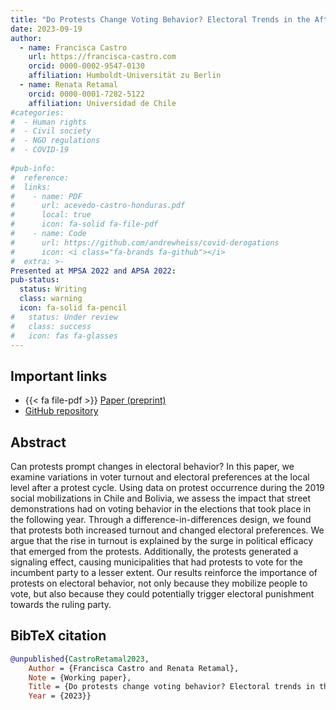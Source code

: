 ---
title: "Do Protests Change Voting Behavior? Electoral Trends in the Aftermath of Contention"
date: 2023-09-19
author:
  - name: Francisca Castro
    url: https://francisca-castro.com
    orcid: 0000-0002-9547-0130
    affiliation: Humboldt-Universität zu Berlin
  - name: Renata Retamal
    orcid: 0000-0001-7282-5122
    affiliation: Universidad de Chile
#categories:
#  - Human rights
#  - Civil society
#  - NGO regulations
#  - COVID-19
  
#pub-info:
#  reference:
#  links:
#    - name: PDF
#      url: acevedo-castro-honduras.pdf
#      local: true
#      icon: fa-solid fa-file-pdf
#    - name: Code
#      url: https://github.com/andrewheiss/covid-derogations
#      icon: <i class="fa-brands fa-github"></i>
#  extra: >-
Presented at MPSA 2022 and APSA 2022: 
pub-status: 
  status: Writing
  class: warning
  icon: fa-solid fa-pencil
#   status: Under review
#   class: success
#   icon: fas fa-glasses
---

## Important links

-   {{< fa file-pdf >}} [Paper (preprint)](castro-retamal-bolivia.pdf)
-   <i class="fa-brands fa-github"></i> [GitHub repository]()

## Abstract

Can protests prompt changes in electoral behavior? In this paper, we examine variations in voter turnout and electoral preferences at the local level after a protest cycle. Using data on protest occurrence during the 2019 social mobilizations in Chile and Bolivia, we assess the impact that street demonstrations had on voting behavior in the elections that took place in the following year. Through a difference-in-differences design, we found that protests both increased turnout and changed electoral preferences. We argue that the rise in turnout is explained by the surge in political efficacy that emerged from the protests. Additionally, the protests generated a signaling effect, causing municipalities that had protests to vote for the incumbent party to a lesser extent. Our results reinforce the importance of protests on electoral behavior, not only because they mobilize people to vote, but also because they could potentially trigger electoral punishment towards the ruling party.

## BibTeX citation

``` bibtex
@unpublished{CastroRetamal2023,
    Author = {Francisca Castro and Renata Retamal},
    Note = {Working paper},
    Title = {Do protests change voting behavior? Electoral trends in the aftermath of contention},
    Year = {2023}}
```
